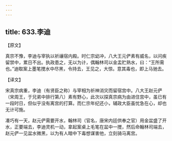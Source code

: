 ```yaml
---
---
---
```

title: 633.李迪
---



【原文】

真宗不豫，李迪与宰执以祈禳宿内殿。时仁宗幼冲，八大王元俨素有威名，以问疾留禁中，累日不出。执政患之，无以为计，偶翰林司以金盂贮熟水，曰：“王所需也。”迪取案上墨笔搅水中尽黑，令持去，王见之，大惊。意其毒也，即上马驰去。

【译文】

宋真宗病重，李迪（有贤臣之称）与宰相为祈神消灾而留宿宫中。八大王赵元俨（宋周王，于兄弟中排行第八）素有野心，此次以探真宗病为由进住宫中，虽已有一段时日，但似乎没有离宫的打算。而仁宗年纪还小，辅政大臣虽忧急在心，却也无计可施。

凑巧有一天，赵元俨需要开水，翰林司（官名，唐宋内廷供奉之官）用金盆盛了开水，正要端去，李迪灵机一动，拿起案桌上毛笔在盆中一搅，然后命翰林司端去，赵元俨一见盆水微黑，以为有人暗中下毒想谋害他，立刻骑马离宫。